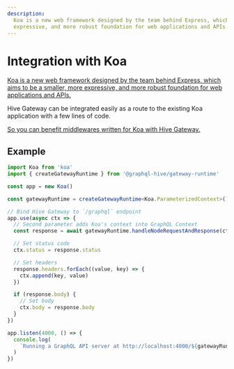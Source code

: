 ```yaml
---
description:
  Koa is a new web framework designed by the team behind Express, which aims to be a smaller, more
  expressive, and more robust foundation for web applications and APIs.
---
```


# Integration with Koa

[Koa is a new web framework designed by the team behind Express, which aims to be a smaller, more expressive, and more robust foundation for web applications and APIs.](https://koajs.com)

Hive Gateway can be integrated easily as a route to the existing Koa application with a few lines of
code.

[So you can benefit middlewares written for Koa with Hive Gateway.](https://github.com/koajs/koa/wiki)

## Example

```ts
import Koa from 'koa'
import { createGatewayRuntime } from '@graphql-hive/gateway-runtime'

const app = new Koa()

const gatewayRuntime = createGatewayRuntime<Koa.ParameterizedContext>()

// Bind Hive Gateway to `/graphql` endpoint
app.use(async ctx => {
  // Second parameter adds Koa's context into GraphQL Context
  const response = await gatewayRuntime.handleNodeRequestAndResponse(ctx.req, ctx.res, ctx)

  // Set status code
  ctx.status = response.status

  // Set headers
  response.headers.forEach((value, key) => {
    ctx.append(key, value)
  })

  if (response.body) {
    // Set body
    ctx.body = response.body
  }
})

app.listen(4000, () => {
  console.log(
    `Running a GraphQL API server at http://localhost:4000/${gatewayRuntime.graphqlEndpoint}`
  )
})
```
